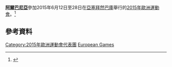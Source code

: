 {{Infobox country at games
| games        = 2015年歐洲運動會
| NOC          = ALB
| NOCname      = [[阿爾巴尼亞奧林匹克委員會|阿爾巴尼亞奧林匹克委員會]]
| competitors  = 28
| sports       = 
| flagbearer   = Ada Demneri
| officials    = 
| location     = [[亞塞拜然|亞塞拜然]][[巴庫|巴庫]]
| start_date   = 2015年6月12日
| end_date     = 28日
| gold         = 
| silver       = 
| bronze       = 
| rank         = 
| app0         = auto
| website      = [http://www.nocalbania.org.al/ www.nocalbania.org.al]
}}

'''[[阿爾巴尼亞|阿爾巴尼亞]]'''參加2015年6月12日至28日在[[亞塞拜然|亞塞拜然]][[巴庫|巴庫]]舉行的[[2015年歐洲運動會|2015年歐洲運動會]]。<ref>{{Cite web |url=http://www.baku2015.com/en/european-games/participants.aspx |title=Baku 2015 Participants |accessdate=2015-06-14 |archive-date=2014-03-28 |archive-url=https://web.archive.org/web/20140328060705/http://www.baku2015.com/en/european-games/participants.aspx |dead-url=yes }}</ref>

==參考資料==
{{Reflist}}

{{Nations at the 2015 European Games}}

{{DEFAULTSORT:Albania At The 2015 European Games}}
[[Category:2015年歐洲運動會代表團|Category:2015年歐洲運動會代表團]]
[[Category:2015年阿爾巴尼亞|European Games]]